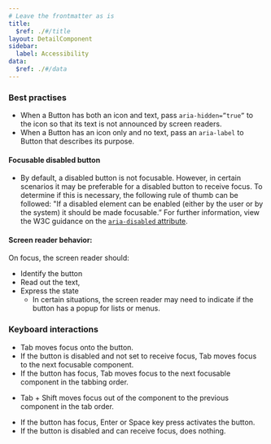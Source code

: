 ```yaml
---
# Leave the frontmatter as is
title:
  $ref: ./#/title
layout: DetailComponent
sidebar:
  label: Accessibility
data:
  $ref: ./#/data
---
```


### Best practises

- When a Button has both an icon and text, pass `aria-hidden=”true”` to the icon so that its text is not announced by screen readers.
- When a Button has an icon only and no text, pass an `aria-label` to Button that describes its purpose.

#### Focusable disabled button

- By default, a disabled button is not focusable. However, in certain scenarios it may be preferable for a disabled button to receive focus. To determine if this is necessary, the following rule of thumb can be followed: "If a disabled element can be enabled (either by the user or by the system) it should be made focusable.” For further information, view the W3C guidance on the [`aria-disabled` attribute](https://www.w3.org/TR/wai-aria/#aria-disabled).

#### Screen reader behavior:

On focus, the screen reader should:

- Identify the button
- Read out the text,
- Express the state
  - In certain situations, the screen reader may need to indicate if the button has a popup for lists or menus.

### Keyboard interactions

<KeyboardControls>
<KeyboardControl keyOrCombos="Tab">

- Tab moves focus onto the button.
- If the button is disabled and not set to receive focus, Tab moves focus to the next focusable component.
- If the button has focus, Tab moves focus to the next focusable component in the tabbing order.

</KeyboardControl>
<KeyboardControl keyOrCombos="Tab + Shift">

- Tab + Shift moves focus out of the component to the previous component in the tab order.

</KeyboardControl>
<KeyboardControl keyOrCombos="Enter / Space">

- If the button has focus, Enter or Space key press activates the button.
- If the button is disabled and can receive focus, does nothing.

</KeyboardControl>
</KeyboardControls>

